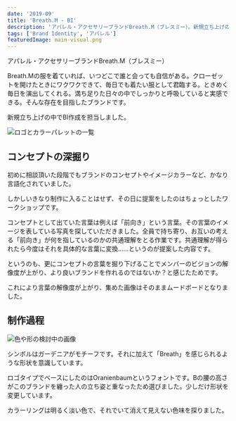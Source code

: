 ```yaml
---
date: '2019-09'
title: 'Breath.M - BI'
description: 'アパレル・アクセサリーブランドBreath.M（ブレスミー）。新規立ち上げの中でBI作成を担当しました。ビジュアル制作だけでなく、コンセプトメイキングから携わっています。'
tags: ['Brand Identity', 'アパレル']
featuredImage: main-visual.png
---
```


アパレル・アクセサリーブランドBreath.M（ブレスミー）

Breath.Mの服を着ていれば、いつどこで誰と会っても自信がある。クローゼットを開けたときにワクワクできて、毎日でも着たい服として君臨する。ときめく毎日を演出してくれる。満ち足りた日々の中でしっかりと呼吸していると実感できる。そんな存在を目指したブランドです。

新規立ち上げの中でBI作成を担当しました。

![ロゴとカラーパレットの一覧](./overview.png)

## コンセプトの深掘り

初めに相談頂いた段階でもブランドのコンセプトやイメージカラーなど、かなり言語化されていました。

しかしいきなり制作に入ることはせず、その日に提案をしたのはちょっとしたワークショップです。

コンセプトとして出ていた言葉は例えば「前向き」という言葉。その言葉のイメージを表している写真を探していただきました。全員で持ち寄り、お互いの考える「前向き」が何を指しているのかの共通理解をとる作業です。共通理解が得られたら今度はそれを具体的な言葉に変換……というのが提案した内容です。

というのも、更にコンセプトの言葉を掘り下げることでメンバーのビジョンの解像度が上がり、より良いブランドを作れるのではないか？と感じたためです。

これにより言葉の解像度が上がり、集めた画像はそのままムードボードとなりました。

## 制作過程

![色や形の検討中の画像](./process.png)

シンボルはガーデニアがモチーフです。それに加えて「Breath」を感じられるような形状を意識しています。

ロゴタイプでベースにしたのはOranienbaumというフォントです。Bの腰の高さがこのブランドを纏った人の立ち姿と重なったため選びました。少しだけ形状を変更しています。

カラーリングは明るく淡い色で、それでいて消えて見えない色味を探りました。